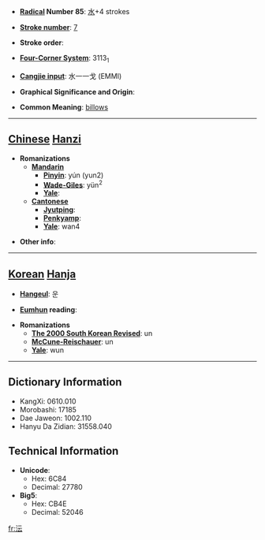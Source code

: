 * '''[[Wiktionary:Chinese radical index| Radical]] Number 85''': [[Wiktionary:Chinese radical index 水|水]]+4 strokes

* '''[[Wiktionary:Chinese total strokes index|Stroke number]]''': [[Wiktionary:Chinese total strokes index 7|7]]

* '''Stroke order''': 

* '''[[Wiktionary:Chinese four corner index|Four-Corner System]]''': 3113<sub>1</sub>

* '''[[Wiktionary:Chinese Cangjie index|Cangjie input]]''': 水一一戈 (EMMI)

* '''Graphical Significance and Origin''': 

* '''Common Meaning''': [[billows]]

----

== [[Chinese]] [[Hanzi]] ==

* '''Romanizations'''
** '''[[Mandarin]]'''
*** '''[[Pinyin]]''': yún (yun2)
*** '''[[Wade-Giles]]''': yün<sup>2</sup>
*** '''[[Yale]]''': 
** '''[[Cantonese]]'''
*** '''[[Jyutping]]''':
*** '''[[Penkyamp]]''': 
*** '''[[Yale]]''': wan4

* '''Other info''': 

----

== [[Korean]] [[Hanja]] ==

* '''[[Hangeul]]''': 운

* '''[[Eumhun]] reading''': 

* '''Romanizations'''
** '''[[The 2000 South Korean Revised Romanization|The 2000 South Korean Revised]]''': un
** '''[[McCune-Reischauer]]''': un
** '''[[Yale]]''': wun

----

== Dictionary Information ==

* KangXi: 0610.010
* Morobashi: 17185
* Dae Jaweon: 1002.110
* Hanyu Da Zidian: 31558.040

== Technical Information ==

* '''Unicode''':
** Hex: 6C84
** Decimal: 27780
* '''Big5''':
** Hex: CB4E
** Decimal: 52046

[[fr:沄]]